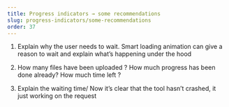 ```yaml
---
title: Progress indicators → some recommendations
slug: progress-indicators/some-recommendations
order: 37
---
```


<SlideTemplate title="Some recommendations">

1. Explain why the user needs to wait. Smart loading animation can give a reason to wait and explain what’s happening under the hood

2. How many files have been uploaded ? How much progress has been done already? How much time left ?

3. Explain the waiting time/ Now it’s clear that the tool hasn’t crashed, it just working on the request

</SlideTemplate>

